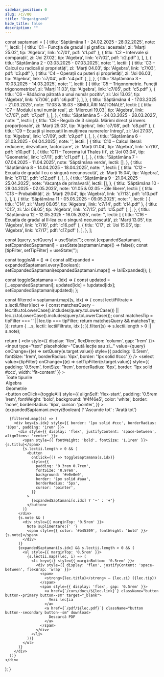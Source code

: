 ```yaml
---
sidebar_position: 0
slug: /c7/00
title: "Organigramă"
hide_title: false
description: ""
---
```


  const saptamani = [
    {
      titlu: 'Săptămâna 1 - 24.02.2025 - 28.02.2025',
      note: '',
      lectii: [
        { titlu: 'C1 – Funcția de gradul I și graficul acesteia', zi: 'Marți 25.02', tip: 'Algebra', link: 'c7/01', pdf: 'c1.pdf' },
        { titlu: 'C2 – Intervale și comparații', zi: 'Joi 27.02', tip: 'Algebra', link: 'c7/02', pdf: 'c2.pdf' },
      ],
    },
    {
      titlu: 'Săptămâna 2 - 03.03.2025 - 07.03.2025',
      note: '',
      lectii: [
        { titlu: 'C3 – Calcul cu radicali și proprietăți', zi: 'Marți 04.03', tip: 'Algebra', link: 'c7/03', pdf: 'c3.pdf' },
        { titlu: 'C4 – Operații cu puteri și proprietăți', zi: 'Joi 06.03', tip: 'Algebra', link: 'c7/04', pdf: 'c4.pdf' },
      ],
    },
    {
      titlu: 'Săptămâna 3 - 10.03.2025 - 14.03.2025',
      note: '',
      lectii: [
        { titlu: 'C5 – Trigonometrie. Funcții trigonometrice', zi: 'Marți 11.03', tip: 'Algebra', link: 'c7/05', pdf: 'c5.pdf' },
        { titlu: 'C6 – Rădăcina pătrată a unui număr pozitiv', zi: 'Joi 13.03', tip: 'Algebra', link: 'c7/06', pdf: 'c6.pdf' },
      ],
    },
    {
      titlu: 'Săptămâna 4 - 17.03.2025 - 21.03.2025',
      note: '17.03 & 18.03 - SIMULĂRI NAȚIONALE',
      lectii: [
        { titlu: 'C7 – Modulul unui număr real', zi: 'Miercuri 19.03', tip: 'Algebra', link: 'c7/07', pdf: 'c7.pdf' },
      ],
    },
    {
      titlu: 'Săptămâna 5 - 24.03.2025 - 28.03.2025',
      note: '',
      lectii: [
        { titlu: 'C8 - Regula de 3 simplă. Mărimi direct și invers proporționale', zi: 'Marți 25.03', tip: 'Algebra', link: 'c7/08', pdf: 'c8.pdf' },
        { titlu: 'C9 – Ecuații și inecuații în mulțimea numerelor întregi', zi: 'Joi 27.03', tip: 'Algebra', link: 'c7/09', pdf: 'c9.pdf' },
      ],
    },
    {
      titlu: 'Săptămâna 6 - 31.03.2025 - 04.04.2025',
      note: '',
      lectii: [
        { titlu: 'C10 – Calcul literal: reducere, dezvoltare, factorizare', zi: 'Marți 01.04', tip: 'Algebra', link: 'c7/10', pdf: 'c10.pdf' },
        { titlu: 'C11 – Teorema lui Thales (I)', zi: 'Joi 03.04', tip: 'Geometrie', link: 'c7/11', pdf: 'c11.pdf' },
      ],
    },
    {
      titlu: 'Săptămâna 7 - 07.04.2025 - 11.04.2025',
      note: 'Săptămâna verde',
      lectii: [],
    },
    {
      titlu: 'Săptămâna 8 - 14.04.2025 - 18.04.2025',
      note: '',
      lectii: [
        { titlu: 'C12 – Ecuația de gradul I cu o singură necunoscută', zi: 'Marți 15.04', tip: 'Algebra', link: 'c7/12', pdf: 'c12.pdf' },
      ],
    },
    {
      titlu: 'Săptămâna 9 - 21.04.2025 - 25.04.2025',
      note: 'Vacanța de primăvară',
      lectii: [],
    },
    {
      titlu: 'Săptămâna 10 - 28.04.2025 - 02.05.2025',
      note: '01.05 & 02.05 - Zile libere',
      lectii: [
        { titlu: 'C13 – Probabilități', zi: 'Marți 29.04', tip: 'Algebra', link: 'c7/13', pdf: 'c13.pdf' },
      ],
    },
    {
      titlu: 'Săptămâna 11 - 05.05.2025 - 09.05.2025',
      note: '',
      lectii: [
        { titlu: 'C14', zi: 'Marți 06.05', tip: 'Algebra', link: 'c7/14', pdf: 'c14.pdf' },
        { titlu: 'C15', zi: 'Joi 08.05', tip: 'Algebra', link: 'c7/15', pdf: 'c15.pdf' },
      ],
    },
    {
      titlu: 'Săptămâna 12 - 12.05.2025 - 16.05.2025',
      note: '',
      lectii: [
        { titlu: 'C16 - Ecuația de gradul al II-lea cu o singură necunoscută', zi: 'Marți 13.05', tip: 'Algebra', link: 'c7/16', pdf: 'c16.pdf' },
        { titlu: 'C17', zi: 'Joi 15.05', tip: 'Algebra', link: 'c7/17', pdf: 'c17.pdf' },
      ],
    },
  ];

  const [query, setQuery] = useState('');
  const [expandedSaptamani, setExpandedSaptamani] = useState(saptamani.map(() => false));
  const [tipFilter, setTipFilter] = useState('');

  const toggleAll = () => {
    const allExpanded = expandedSaptamani.every(Boolean);
    setExpandedSaptamani(expandedSaptamani.map(() => !allExpanded));
  };

  const toggleSaptamana = (idx) => {
    const updated = [...expandedSaptamani];
    updated[idx] = !updated[idx];
    setExpandedSaptamani(updated);
  };

  const filtered = saptamani.map((s, idx) => {
    const lectiiFiltrate = s.lectii.filter((lec) => {
      const matchesQuery =
        lec.titlu.toLowerCase().includes(query.toLowerCase()) ||
        lec.zi.toLowerCase().includes(query.toLowerCase());
      const matchesTip = tipFilter === '' || lec.tip === tipFilter;
      return matchesQuery && matchesTip;
    });
    return { ...s, lectii: lectiiFiltrate, idx };
  }).filter((s) => s.lectii.length > 0 || s.note);

  return (
    <div style={{ display: 'flex', flexDirection: 'column', gap: '1rem' }}>
      <input
        type="text"
        placeholder="Caută lecție sau zi..."
        value={query}
        onChange={(e) => setQuery(e.target.value)}
        style={{ padding: '0.5rem', fontSize: '1rem', borderRadius: '6px', border: '1px solid #ccc' }}
      />
      <select
        value={tipFilter}
        onChange={(e) => setTipFilter(e.target.value)}
        style={{ padding: '0.5rem', fontSize: '1rem', borderRadius: '6px', border: '1px solid #ccc', width: 'fit-content' }}
      >
        <option value="">Toate tipurile</option>
        <option value="Algebra">Algebra</option>
        <option value="Geometrie">Geometrie</option>
      </select>
      <button
        onClick={toggleAll}
        style={{
          alignSelf: 'flex-start',
          padding: '0.5rem 1rem',
          fontWeight: 'bold',
          background: '#4f46e5',
          color: 'white',
          border: 'none',
          borderRadius: '6px',
          cursor: 'pointer',
        }}
      >
        {expandedSaptamani.every(Boolean) ? 'Ascunde tot' : 'Arată tot'}
      </button>

      {filtered.map((s) => (
        <div key={s.idx} style={{ border: '1px solid #ccc', borderRadius: '10px', padding: '1rem' }}>
          <div style={{ display: 'flex', justifyContent: 'space-between', alignItems: 'center' }}>
            <span style={{ fontWeight: 'bold', fontSize: '1.1rem' }}>{s.titlu}</span>
            {s.lectii.length > 0 && (
              <button
                onClick={() => toggleSaptamana(s.idx)}
                style={{
                  padding: '0.3rem 0.7rem',
                  fontSize: '0.9rem',
                  background: '#e0e0e0',
                  border: '1px solid #aaa',
                  borderRadius: '5px',
                  cursor: 'pointer',
                }}
              >
                {expandedSaptamani[s.idx] ? '−' : '+'}
              </button>
            )}
          </div>
          {s.note && (
            <div style={{ marginTop: '0.5rem' }}>
              Note suplimentare:{' '}
              <span style={{ color: '#b45309', fontWeight: 'bold' }}>{s.note}</span>
            </div>
          )}
          {expandedSaptamani[s.idx] && s.lectii.length > 0 && (
            <ul style={{ marginTop: '0.5rem' }}>
              {s.lectii.map((lec, i) => (
                <li key={i} style={{ marginBottom: '0.5rem' }}>
                  <div style={{ display: 'flex', justifyContent: 'space-between', flexWrap: 'wrap' }}>
                    <span>
                      <strong>{lec.titlu}</strong> – {lec.zi} ({lec.tip})
                    </span>
                    <span style={{ display: 'flex', gap: '0.5rem' }}>
                      <a href={`/curs/docs/${lec.link}`} className="button button--primary button--sm" target="_blank">
                        Vezi lecția
                      </a>
                      <a href={`/pdf/${lec.pdf}`} className="button button--secondary button--sm" download>
                        Descarcă PDF
                      </a>
                    </span>
                  </div>
                </li>
              ))}
            </ul>
          )}
        </div>
      ))}
    </div>
  );
}


